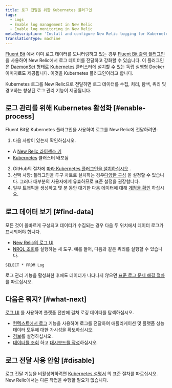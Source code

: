 ```yaml
---
title: 로그 전달을 위한 Kubernetes 플러그인
tags:
  - Logs
  - Enable log management in New Relic
  - Enable log monitoring in New Relic
metaDescription: 'Install and configure New Relic logging for Kubernetes, so you can use enhanced log management capabilities.'
translationType: machine
---
```


[Fluent Bit](https://fluentbit.io/) 에서 이미 로그 데이터를 모니터링하고 있는 경우 [Fluent Bit 출력 플러그인](https://github.com/newrelic/newrelic-fluent-bit-output) 을 사용하여 New Relic에서 로그 데이터를 전달하고 강화할 수 있습니다. 이 플러그인은 [DaemonSet](https://kubernetes.io/docs/concepts/workloads/controllers/daemonset/) 형태로 [Kubernetes](https://kubernetes.io/) 클러스터에 설치할 수 있는 독립 실행형 Docker 이미지로도 제공됩니다. 이것을 Kubernetes 플러그인이라고 합니다.

Kubernetes 로그를 New Relic으로 전달하면 로그 데이터를 수집, 처리, 탐색, 쿼리 및 경고하는 향상된 로그 관리 기능이 제공됩니다.

## 로그 관리를 위해 Kubernetes 활성화 [#enable-process]

Fluent Bit용 Kubernetes 플러그인을 사용하여 로그를 New Relic에 전달하려면:

1. 다음 사항이 있는지 확인하십시오.

* A [New Relic 라이센스 키](/docs/apis/intro-apis/new-relic-api-keys/#ingest-license-key)
* [Kubernetes](https://kubernetes.io/docs/setup/) 클러스터 배포됨

2. GitHub의 절차에 [따라 Kubernetes 플러그인을 설치하십시오](https://github.com/newrelic/helm-charts/tree/master/charts/newrelic-logging#installation) .
3. 선택 사항: 플러그인을 투구 차트로 설치하는 경우[다양한 구성](https://github.com/newrelic/helm-charts/tree/master/charts/newrelic-logging#configuration) 을 설정할 수 있습니다. 그러나 대부분의 사용자에게 유효하므로 표준 설정을 권장합니다.
4. 일부 트래픽을 생성하고 몇 분 동안 대기한 다음 데이터에 대해 [계정을 확인](#find-data) 하십시오.

## 로그 데이터 보기 [#find-data]

모든 것이 올바르게 구성되고 데이터가 수집되는 경우 다음 두 위치에서 데이터 로그가 표시되어야 합니다.

* [New Relic의 로그 UI](https://one.newrelic.com/launcher/logger.log-launcher)
* [NRQL 조회](/docs/chart-builder/use-chart-builder/choose-data/use-advanced-nrql-mode-specify-data)를 실행하는 새 도구. 예를 들어, 다음과 같은 쿼리를 실행할 수 있습니다.

```
SELECT * FROM Log
```

로그 관리 기능을 활성화한 후에도 데이터가 나타나지 않으면 [표준 로그 문제 해결 절차](/docs/logs/log-management/troubleshooting/no-log-data-appears-ui/) 를 따르십시오.

## 다음은 뭐지? [#what-next]

[로그 UI](/docs/logs/log-management/ui-data/use-logs-ui/) 를 사용하여 플랫폼 전반에 걸쳐 로깅 데이터를 탐색하십시오.

* [컨텍스트에서 로그](/docs/logs/enable-log-management-new-relic/configure-logs-context/configure-logs-context-apm-agents/) 기능을 사용하여 로그를 전달하여 애플리케이션 및 플랫폼 성능 데이터 모두에 대한 가시성을 확보하십시오.
* [경보](/docs/alerts-applied-intelligence/new-relic-alerts/alert-conditions/create-alert-conditions/)를 설정하십시오.
* [데이터를 조회](/docs/query-your-data/explore-query-data/get-started/introduction-querying-new-relic-data/) 하고 [대시보드를 작성](/docs/query-your-data/explore-query-data/dashboards/introduction-dashboards/)하십시오.

## 로그 전달 사용 안함 [#disable]

로그 전달 기능을 비활성화하려면 [Kubernetes 설명서](https://github.com/newrelic/helm-charts/tree/master/charts/newrelic-logging#installation) 의 표준 절차를 따르십시오. New Relic에서는 다른 작업을 수행할 필요가 없습니다.